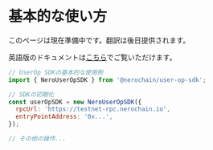 # 基本的な使い方

このページは現在準備中です。翻訳は後日提供されます。

英語版のドキュメントは[こちら](/en/developer-tools/user-op-sdk/basic-usage)でご覧いただけます。

```javascript
// UserOp SDKの基本的な使用例
import { NeroUserOpSDK } from '@nerochain/user-op-sdk';

// SDKの初期化
const userOpSDK = new NeroUserOpSDK({
  rpcUrl: 'https://testnet-rpc.nerochain.io',
  entryPointAddress: '0x...',
});

// その他の操作...
``` 